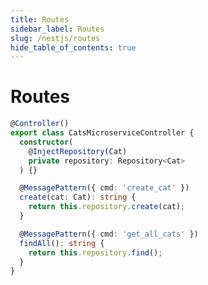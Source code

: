 ```yaml
---
title: Routes
sidebar_label: Routes
slug: /nestjs/routes
hide_table_of_contents: true
---
```


# Routes

```ts showLineNumbers
@Controller()
export class CatsMicroserviceController {
  constructor(
    @InjectRepository(Cat)
    private repository: Repository<Cat>
  ) {}

  @MessagePattern({ cmd: 'create_cat' })
  create(cat: Cat): string {
    return this.repository.create(cat);
  }

  @MessagePattern({ cmd: 'get_all_cats' })
  findAll(): string {
    return this.repository.find();
  }
}
```
